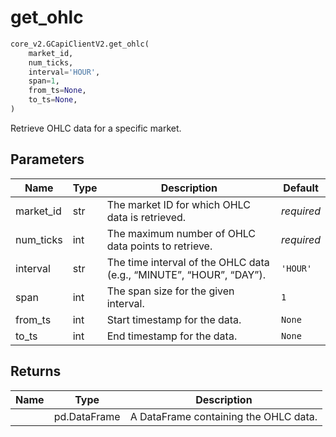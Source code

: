# get_ohlc { #pygcapi.core_v2.GCapiClientV2.get_ohlc }

```python
core_v2.GCapiClientV2.get_ohlc(
    market_id,
    num_ticks,
    interval='HOUR',
    span=1,
    from_ts=None,
    to_ts=None,
)
```

Retrieve OHLC data for a specific market.

## Parameters {.doc-section .doc-section-parameters}

| Name      | Type   | Description                                                         | Default    |
|-----------|--------|---------------------------------------------------------------------|------------|
| market_id | str    | The market ID for which OHLC data is retrieved.                     | _required_ |
| num_ticks | int    | The maximum number of OHLC data points to retrieve.                 | _required_ |
| interval  | str    | The time interval of the OHLC data (e.g., "MINUTE", "HOUR", "DAY"). | `'HOUR'`   |
| span      | int    | The span size for the given interval.                               | `1`        |
| from_ts   | int    | Start timestamp for the data.                                       | `None`     |
| to_ts     | int    | End timestamp for the data.                                         | `None`     |

## Returns {.doc-section .doc-section-returns}

| Name   | Type         | Description                           |
|--------|--------------|---------------------------------------|
|        | pd.DataFrame | A DataFrame containing the OHLC data. |